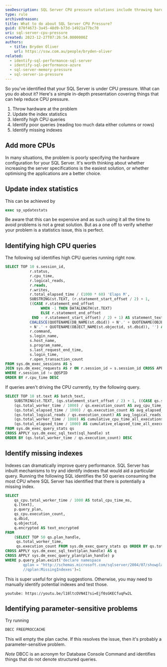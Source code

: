 ```yaml
---
seoDescription: SQL Server CPU pressure solutions include throwing hardware at the problem, updating index statistics, identifying high and poor-performing queries, and adding missing indexes.
type: rule
archivedreason:
title: What to do about SQL Server CPU Pressure?
guid: 870f4673-3a45-48d9-b73d-14921a77bc70
uri: sql-server-cpu-pressure
created: 2023-12-27T07:26:54.0000000Z
authors:
  - title: Bryden Oliver
    url: https://ssw.com.au/people/bryden-oliver
related:
  - identify-sql-performance-sql-server
  - identify-sql-performance-azure
  - sql-server-memory-pressure
  - sql-server-io-pressure
---
```


So you've identified that your SQL Server is under CPU pressure. What can you do about it?
Here's a simple in-depth presentation covering things that can help reduce CPU pressure.

1. Throw hardware at the problem
2. Update the index statistics
3. Identify high CPU queries
4. Identify poor queries (reading too much data either columns or rows)
5. Identify missing indexes

## Add more CPUs

In many situations, the problem is poorly specifying the hardware configuration for your SQL Server. It's worth thinking about whether increasing the server specifications is the easiest solution, or whether optimising the applications are a better choice.

## Update index statistics

This can be achieved by

```sql
exec sp_updatestats
```

Be aware that this can be expensive and as such using it all the time to avoid problems is not a great solution. But as a one off to verify whether your problem is a statistics issue, this is perfect.

## Identifying high CPU queries

The following sql identifies high CPU queries running right now.

```sql
SELECT TOP 10 s.session_id,
           r.status,
           r.cpu_time,
           r.logical_reads,
           r.reads,
           r.writes,
           r.total_elapsed_time / (1000 * 60) 'Elaps M',
           SUBSTRING(st.TEXT, (r.statement_start_offset / 2) + 1,
           ((CASE r.statement_end_offset
                WHEN -1 THEN DATALENGTH(st.TEXT)
                ELSE r.statement_end_offset
            END - r.statement_start_offset) / 2) + 1) AS statement_text,
           COALESCE(QUOTENAME(DB_NAME(st.dbid)) + N'.' + QUOTENAME(OBJECT_SCHEMA_NAME(st.objectid, st.dbid))
           + N'.' + QUOTENAME(OBJECT_NAME(st.objectid, st.dbid)), '') AS command_text,
           r.command,
           s.login_name,
           s.host_name,
           s.program_name,
           s.last_request_end_time,
           s.login_time,
           r.open_transaction_count
FROM sys.dm_exec_sessions AS s
JOIN sys.dm_exec_requests AS r ON r.session_id = s.session_id CROSS APPLY sys.Dm_exec_sql_text(r.sql_handle) AS st
WHERE r.session_id != @@SPID
ORDER BY r.cpu_time DESC
```

If queries aren't driving the CPU currently, try the following query.

```sql
SELECT TOP 10 st.text AS batch_text,
    SUBSTRING(st.TEXT, (qs.statement_start_offset / 2) + 1, ((CASE qs.statement_end_offset WHEN - 1 THEN DATALENGTH(st.TEXT) ELSE qs.statement_end_offset END - qs.statement_start_offset) / 2) + 1) AS statement_text,
    (qs.total_worker_time / 1000) / qs.execution_count AS avg_cpu_time_ms,
    (qs.total_elapsed_time / 1000) / qs.execution_count AS avg_elapsed_time_ms,
    (qs.total_logical_reads / qs.execution_count) AS avg_logical_reads,
    (qs.total_worker_time / 1000) AS cumulative_cpu_time_all_executions_ms,
    (qs.total_elapsed_time / 1000) AS cumulative_elapsed_time_all_executions_ms
FROM sys.dm_exec_query_stats qs
CROSS APPLY sys.dm_exec_sql_text(sql_handle) st
ORDER BY (qs.total_worker_time / qs.execution_count) DESC
```

## Identify missing indexes

Indexes can dramatically improve query performance. SQL Server has inbuilt mechanisms to try and identify indexes that would aid a particular query. Running the following SQL identifies the 50 queries consuming the most CPU where SQL Server has identified that there is potentially a missing index.

```sql
SELECT
    qs_cpu.total_worker_time / 1000 AS total_cpu_time_ms,
    q.[text],
    p.query_plan,
    qs_cpu.execution_count,
    q.dbid,
    q.objectid,
    q.encrypted AS text_encrypted
FROM
    (SELECT TOP 50 qs.plan_handle,
     qs.total_worker_time,
     qs.execution_count FROM sys.dm_exec_query_stats qs ORDER BY qs.total_worker_time DESC) AS qs_cpu
CROSS APPLY sys.dm_exec_sql_text(plan_handle) AS q
CROSS APPLY sys.dm_exec_query_plan(plan_handle) p
WHERE p.query_plan.exist('declare namespace
        qplan = "http://schemas.microsoft.com/sqlserver/2004/07/showplan";
        //qplan:MissingIndexes')=1
```

This is super useful for giving suggestions. Otherwise, you may need to manually identify potential indexes and test those.

`youtube: https://youtu.be/l18ltcOVN4I?si=Ejf0sGKECfuqFw2L`

## Identifying parameter-sensitive problems

Try running

```sql
DBCC FREEPROCCACHE
```

This will empty the plan cache. If this resolves the issue, then it's probably a parameter-sensitive problem.

_Note_ DBCC is an acronym for Database Console Command and identifies things that do not denote structured queries.